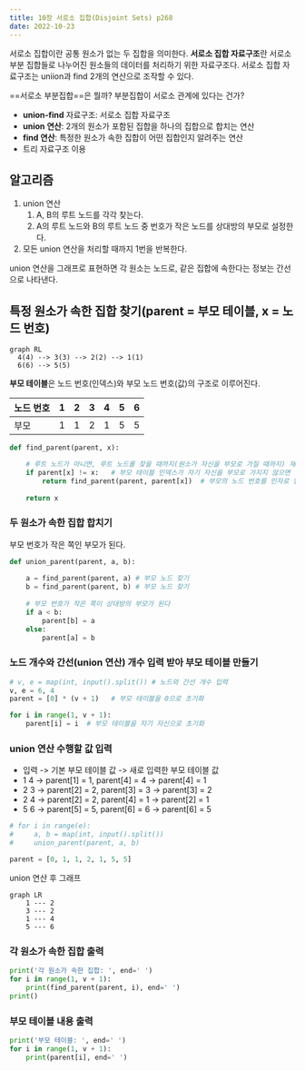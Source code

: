 ---
title: 10장 서로소 집합(Disjoint Sets) p268
date: 2022-10-23
---

서로소 집합이란 공통 원소가 없는 두 집합을 의미한다. **서로소 집합 자료구조**란 서로소 부분 집합들로 나누어진 원소들의 데이터를 처리하기 위한 자료구조다. 서로소 집합 자료구조는 uniion과 find 2개의 연산으로 조작할 수 있다.

==서로소 부분집합==은 뭘까? 부분집합이 서로소 관계에 있다는 건가? 

- **union-find** 자료구조: 서로소 집합 자료구조
- **union 연산**: 2개의 원소가 포함된 집합을 하나의 집합으로 합치는 연산
- **find 연산**: 특정한 원소가 속한 집합이 어떤 집합인지 알려주는 연산
- 트리 자료구조 이용

## 알고리즘

1. union 연산
    1. A, B의 루트 노드를 각각 찾는다.
    2. A의 루트 노드와 B의 루트 노드 중 번호가 작은 노드를 상대방의 부모로 설정한다.
2. 모든 union 연산을 처리할 때까지 1번을 반복한다.

union 연산을 그래프로 표현하면 각 원소는 노드로, 같은 집합에 속한다는 정보는 간선으로 나타낸다.


## 특정 원소가 속한 집합 찾기(parent = 부모 테이블, x = 노드 번호)

```{mermaid}
graph RL
  4(4) --> 3(3) --> 2(2) --> 1(1)
  6(6) --> 5(5)
  ```

**부모 테이블**은 노드 번호(인덱스)와 부모 노드 번호(값)의 구조로 이루어진다.

| 노드 번호 | 1 | 2 | 3 | 4 | 5 | 6 |
|-|-|-|-|-|-|-|
| 부모 | 1 | 1 | 2 | 1 | 5 | 5 |

```{python}
def find_parent(parent, x):

    # 루트 노드가 아니면, 루트 노드를 찾을 때까지(원소가 자신을 부모로 가질 때까지) 재귀적으로 호출
    if parent[x] != x:   # 부모 테이블 인덱스가 자기 자신을 부모로 가지지 않으면 
        return find_parent(parent, parent[x])  # 부모의 노드 번호를 인자로 입력
    
    return x
```

### 두 원소가 속한 집합 합치기

부모 번호가 작은 쪽인 부모가 된다.

```{python}
def union_parent(parent, a, b): 
    
    a = find_parent(parent, a) # 부모 노드 찾기
    b = find_parent(parent, b) # 부모 노드 찾기
    
    # 부모 번호가 작은 쪽이 상대방의 부모가 된다
    if a < b:
        parent[b] = a
    else:
        parent[a] = b
```

### 노드 개수와 간선(union 연산) 개수 입력 받아 부모 테이블 만들기

```{python}
# v, e = map(int, input().split()) # 노드와 간선 개수 입력
v, e = 6, 4
parent = [0] * (v + 1)   # 부모 테이블을 0으로 초기화

for i in range(1, v + 1):
    parent[i] = i  # 부모 테이블을 자기 자신으로 초기화
```

### union 연산 수행할 값 입력

- 입력 -> 기본 부모 테이블 값 -> 새로 입력한 부모 테이블 값
- 1 4 -> parent[1] = 1, parent[4] = 4 -> parent[4] = 1
- 2 3 -> parent[2] = 2, parent[3] = 3 -> parent[3] = 2
- 2 4 -> parent[2] = 2, parent[4] = 1 -> parent[2] = 1
- 5 6 -> parent[5] = 5, parent[6] = 6 -> parent[6] = 5

```{python}
# for i in range(e):
#     a, b = map(int, input().split())
#     union_parent(parent, a, b)

parent = [0, 1, 1, 2, 1, 5, 5]
```

union 연산 후 그래프

```{mermaid}
graph LR
    1 --- 2
    3 --- 2
    1 --- 4
    5 --- 6
```

### 각 원소가 속한 집합 출력

```{python}
print('각 원소가 속한 집합: ', end=' ')
for i in range(1, v + 1):
    print(find_parent(parent, i), end=' ')
print()
```

### 부모 테이블 내용 출력

```{python}
print('부모 테이블: ', end=' ')
for i in range(1, v + 1):
    print(parent[i], end=' ')
```
